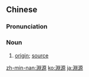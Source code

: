{{also|渊源}}
==Chinese==
{{zh-forms|s=渊源}}

===Pronunciation===
{{zh-pron
|m=yuānyuán
|c=jyun1 jyun4
|mn=qz,tw,xm,zz:ian-goân
|cat=n
}}

===Noun===
{{zh-noun}}

# [[origin]]; [[source]]

[[zh-min-nan:淵源]]
[[ko:淵源]]
[[ja:淵源]]